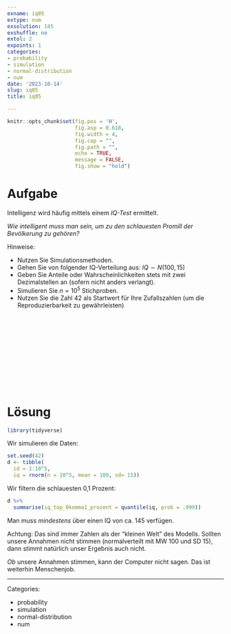 ```yaml
---
exname: iq05
extype: num
exsolution: 145
exshuffle: no
extol: 2
expoints: 1
categories:
- probability
- simulation
- normal-distribution
- num
date: '2023-10-14'
slug: iq05
title: iq05

---
```








```r
knitr::opts_chunk$set(fig.pos = 'H',
                      fig.asp = 0.618,
                      fig.width = 4,
                      fig.cap = "", 
                      fig.path = "",
                      echo = TRUE, 
                      message = FALSE,
                      fig.show = "hold")
```







# Aufgabe

Intelligenz wird häufig mittels einem *IQ-Test* ermittelt.

*Wie intelligent muss man sein, um zu den schlauesten Promill der Bevölkerung zu gehören?*



Hinweise:

- Nutzen Sie Simulationsmethoden.
- Gehen Sie von folgender IQ-Verteilung aus: $IQ \sim N(100,15)$
- Geben Sie Anteile oder Wahrscheinlichkeiten stets mit zwei Dezimalstellen an (sofern nicht anders verlangt).
- Simulieren Sie $n=10^5$ Stichproben.
- Nutzen Sie die Zahl 42 als Startwert für Ihre Zufallszahlen (um die Reproduzierbarkeit zu gewährleisten)


</br>
</br>
</br>
</br>
</br>
</br>
</br>
</br>
</br>
</br>

# Lösung


```r
library(tidyverse)
```

Wir simulieren die Daten:

```r
set.seed(42)
d <- tibble(
  id = 1:10^5,
  iq = rnorm(n = 10^5, mean = 100, sd= 15))
```


Wir filtern die schlauesten 0,1 Prozent:



```r
d %>% 
  summarise(iq_top_0komma1_prozent = quantile(iq, prob = .999))
```

Man muss *mindestens* über einen IQ von ca. 145 verfügen.

Achtung: Das sind immer Zahlen als der "kleinen Welt" des Modells.
Sollten unsere Annahmen nicht stimmen (normalverteilt mit MW 100 und SD 15),
dann stimmt natürlich unser Ergebnis auch nicht.

*Ob* unsere Annahmen stimmen, kann der Computer nicht sagen.
Das ist weiterhin Menschenjob.





---

Categories: 

- probability
- simulation
- normal-distribution
- num

